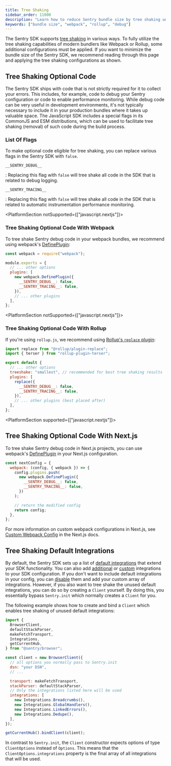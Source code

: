 ```yaml
---
title: Tree Shaking
sidebar_order: 11000
description: "Learn how to reduce Sentry bundle size by tree shaking unused code."
keywords: ["bundle size", "webpack", "rollup", "debug"]
---
```


The Sentry SDK supports [tree shaking](https://developer.mozilla.org/en-US/docs/Glossary/Tree_shaking) in various ways.
To fully utilize the tree shaking capabilities of modern bundlers like Webpack or Rollup, some additional configurations must be applied.
If you want to minimize the bundle size of the Sentry SDK, we recommend reading through this page and applying the tree shaking configurations as shown.

## Tree Shaking Optional Code

The Sentry SDK ships with code that is not strictly required for it to collect your errors. This includes, for example, code to debug your Sentry configuration or code to enable performance monitoring. While debug code can be very useful in development environments, it's not typically necessary to include it in your production bundles where it takes up valuable space. The JavaScript SDK includes a special flags in its CommonJS and ESM distributions, which can be used to facilitate tree shaking (removal) of such code during the build process.

### List Of Flags

To make optional code eligible for tree shaking, you can replace various flags in the Sentry SDK with `false`.

`__SENTRY_DEBUG__`

: Replacing this flag with `false` will tree shake all code in the SDK that is related to debug logging.

`__SENTRY_TRACING__`

: Replacing this flag with `false` will tree shake all code in the SDK that is related to automatic instrumentation performance monitoring.

<PlatformSection notSupported={["javascript.nextjs"]}>

### Tree Shaking Optional Code With Webpack

To tree shake Sentry debug code in your webpack bundles, we recommend using webpack's [DefinePlugin](https://webpack.js.org/plugins/define-plugin/):

```javascript {filename:webpack.config.js}
const webpack = require("webpack");

module.exports = {
  // ... other options
  plugins: [
    new webpack.DefinePlugin({
      __SENTRY_DEBUG__: false,
      __SENTRY_TRACING__: false,
    }),
    // ... other plugins
  ],
};
```

</PlatformSection>

<PlatformSection notSupported={["javascript.nextjs"]}>

### Tree Shaking Optional Code With Rollup

If you're using `rollup.js`, we recommend using [Rollup's `replace` plugin](https://github.com/rollup/plugins/tree/master/packages/replace):

```javascript {filename:rollup.config.js}
import replace from "@rollup/plugin-replace";
import { terser } from "rollup-plugin-terser";

export default {
  // ... other options
  treeshake: "smallest", // recommended for best tree shaking results
  plugins: [
    replace({
      __SENTRY_DEBUG__: false,
      __SENTRY_TRACING__: false,
    }),
    // ... other plugins (best placed after)
  ],
};
```

</PlatformSection>

<PlatformSection supported={["javascript.nextjs"]}>

## Tree Shaking Optional Code With Next.js

To tree shake Sentry debug code in Next.js projects, you can use webpack's [DefinePlugin](https://webpack.js.org/plugins/define-plugin/) in your Next.js configuration.

```javascript {filename:next.config.js}
const nextConfig = {
  webpack: (config, { webpack }) => {
    config.plugins.push(
      new webpack.DefinePlugin({
        __SENTRY_DEBUG__: false,
        __SENTRY_TRACING__: false,
      })
    );

    // return the modified config
    return config;
  },
};
```

For more information on custom webpack configurations in Next.js, see [Custom Webpack Config](https://nextjs.org/docs/api-reference/next.config.js/custom-webpack-config) in the Next.js docs.

</PlatformSection>

## Tree Shaking Default Integrations

By default, the Sentry SDK sets up a list of [default integrations](../integrations/default) that extend your
SDK functionality. You can also add [additional](../integrations/plugin) or [custom](../integrations/custom)
integrations to your SDK configuration.
If you don't want to include default integrations in your config, you can [disable](../options/#integration-configuration)
them and add your custom array of integrations.
However, if you also want to tree shake the unused default integrations, you can do so by creating a `Client` yourself.
By doing this, you essentially bypass `Sentry.init` which normally creates a `Client` for you.

The following example shows how to create and bind a `Client` which enables tree shaking of unused default integrations:

```javascript {filename:main.js}
import {
  BrowserClient,
  defaultStackParser,
  makeFetchTransport,
  Integrations,
  getCurrentHub,
} from "@sentry/browser";

const client = new BrowserClient({
  // all options you normally pass to Sentry.init
  dsn: "your DSN",
  // ...

  transport: makeFetchTransport,
  stackParser: defaultStackParser,
  // Only the integrations listed here will be used
  integrations: [
    new Integrations.Breadcrumbs(),
    new Integrations.GlobalHandlers(),
    new Integrations.LinkedErrors(),
    new Integrations.Dedupe(),
  ],
});

getCurrentHub().bindClient(client);
```

<Note>

In contrast to `Sentry.init`, the `Client` constructor expects options of type `ClientOptions` instead of `Options`.
This means that the `ClientOptions.integrations` property is the final array of all integrations that will be used.

</Note>
